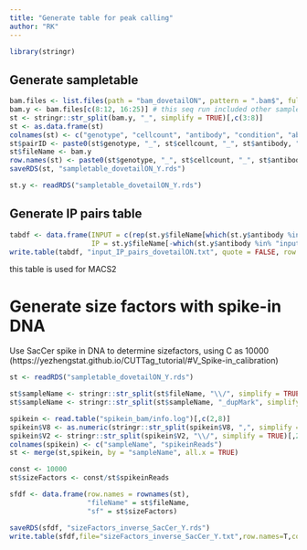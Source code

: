 ```yaml
---
title: "Generate table for peak calling"
author: "RK"
---
```


```r
library(stringr)
```

## Generate sampletable
```r
bam.files <- list.files(path = "bam_dovetailON", pattern = ".bam$", full.names = TRUE)
bam.y <- bam.files[c(8:12, 16:25)] # this seq run included other samples, subset only pertinent
st <- stringr::str_split(bam.y, "_", simplify = TRUE)[,c(3:8)]
st <- as.data.frame(st)
colnames(st) <- c("genotype", "cellcount", "antibody", "condition", "abtype", "replicate")
st$pairID <- paste0(st$genotype, "_", st$cellcount, "_", st$antibody, "_", st$condition, "_", st$abtype)
st$fileName <- bam.y
row.names(st) <- paste0(st$genotype, "_", st$cellcount, "_", st$antibody, "_", st$condition, "_", st$abtype, "_", st$replicate)
saveRDS(st, "sampletable_dovetailON_Y.rds")
```

```r
st.y <- readRDS("sampletable_dovetailON_Y.rds")
```

## Generate IP pairs table
```r
tabdf <- data.frame(INPUT = c(rep(st.y$fileName[which(st.y$antibody %in% "input")], 14)),
                    IP = st.y$fileName[-which(st.y$antibody %in% "input")])
write.table(tabdf, "input_IP_pairs_dovetailON.txt", quote = FALSE, row.names = FALSE, col.names = FALSE, sep = "\t")
```
this table is used for MACS2

# Generate size factors with spike-in DNA
Use SacCer spike in DNA to determine sizefactors, using C as 10000 (https://yezhengstat.github.io/CUTTag_tutorial/#V_Spike-in_calibration)
```r
st <- readRDS("sampletable_dovetailON_Y.rds")

st$sampleName <- stringr::str_split(st$fileName, "\\/", simplify = TRUE)[,2]
st$sampleName <- stringr::str_split(st$sampleName, "_dupMark", simplify = TRUE)[,1]

spikein <- read.table("spikein_bam/info.log")[,c(2,8)]
spikein$V8 <- as.numeric(stringr::str_split(spikein$V8, ",", simplify = TRUE)[,1])
spikein$V2 <- stringr::str_split(spikein$V2, "\\/", simplify = TRUE)[,2]
colnames(spikein) <- c("sampleName", "spikeinReads")
st <- merge(st,spikein, by = "sampleName", all.x = TRUE)

const <- 10000
st$sizeFactors <- const/st$spikeinReads

sfdf <- data.frame(row.names = rownames(st),
                   "fileName" = st$fileName,
                   "sf" = st$sizeFactors)

saveRDS(sfdf, "sizeFactors_inverse_SacCer_Y.rds")
write.table(sfdf,file="sizeFactors_inverse_SacCer_Y.txt",row.names=T,col.names=F,quote=F,sep="\t")
```



